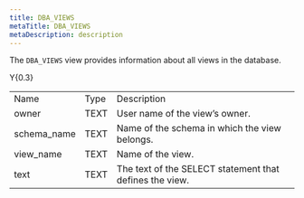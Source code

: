 ```yaml
---
title: DBA_VIEWS
metaTitle: DBA_VIEWS
metaDescription: description
---
```


The `DBA_VIEWS` view provides information about all views in the
database.

<div class="tabularcolumns">

Y{0.3}

</div>

|              |      |                                                         |
| ------------ | ---- | ------------------------------------------------------- |
| Name         | Type | Description                                             |
| owner        | TEXT | User name of the view’s owner.                          |
| schema\_name | TEXT | Name of the schema in which the view belongs.           |
| view\_name   | TEXT | Name of the view.                                       |
| text         | TEXT | The text of the SELECT statement that defines the view. |
